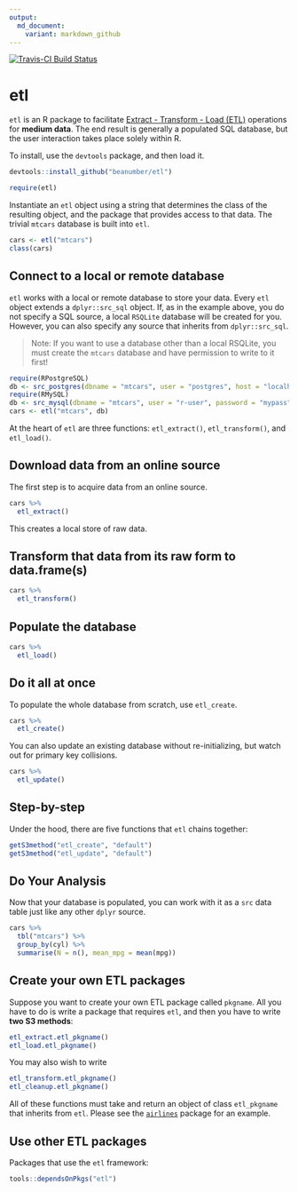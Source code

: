 ```yaml
---
output:
  md_document:
    variant: markdown_github
---
```


[![Travis-CI Build Status](https://travis-ci.org/beanumber/etl.svg?branch=master)](https://travis-ci.org/beanumber/etl)

# etl
`etl` is an R package to facilitate [Extract - Transform - Load (ETL)](https://en.wikipedia.org/wiki/Extract,_transform,_load) operations for **medium data**. The end result is generally a populated SQL database, but the user interaction takes place solely within R.

To install, use the `devtools` package, and then load it. 

```r
devtools::install_github("beanumber/etl")
```

```r
require(etl)
```

Instantiate an `etl` object using a string that determines the class of the resulting object, and the package that provides access to that data. The trivial `mtcars` database is built into `etl`. 

```r
cars <- etl("mtcars")
class(cars)
```

## Connect to a local or remote database

`etl` works with a local or remote database to store your data. Every `etl` object extends a `dplyr::src_sql` object. If, as in the example above, you do not specify a SQL source, a local `RSQLite` database will be created for you. However, you can also specify any source that inherits from `dplyr::src_sql`.

> Note: If you want to use a database other than a local RSQLite, you must create the `mtcars` database and have permission to write to it first!

```r
require(RPostgreSQL)
db <- src_postgres(dbname = "mtcars", user = "postgres", host = "localhost")
require(RMySQL)
db <- src_mysql(dbname = "mtcars", user = "r-user", password = "mypass", host = "localhost")
cars <- etl("mtcars", db)
```

At the heart of `etl` are three functions: `etl_extract()`, `etl_transform()`, and `etl_load()`. 

## Download data from an online source

The first step is to acquire data from an online source. 

```r
cars %>%
  etl_extract()
```

This creates a local store of raw data. 

## Transform that data from its raw form to data.frame(s)

```r
cars %>%
  etl_transform()
```

## Populate the database

```r
cars %>%
  etl_load()
```

## Do it all at once

To populate the whole database from scratch, use `etl_create`. 

```r
cars %>%
  etl_create()
```

You can also update an existing database without re-initializing, but watch out for primary key collisions.

```r
cars %>%
  etl_update()
```

## Step-by-step

Under the hood, there are five functions that `etl` chains together:

```r
getS3method("etl_create", "default")
getS3method("etl_update", "default")
```

## Do Your Analysis

Now that your database is populated, you can work with it as a `src` data table just like any other `dplyr` source. 
```r
cars %>%
  tbl("mtcars") %>%
  group_by(cyl) %>%
  summarise(N = n(), mean_mpg = mean(mpg))
```

## Create your own ETL packages

Suppose you want to create your own ETL package called `pkgname`. All you have to do is write a package that requires `etl`, and then you have to write **two S3 methods**:

```r
etl_extract.etl_pkgname()
etl_load.etl_pkgname()
```

You may also wish to write

```r
etl_transform.etl_pkgname()
etl_cleanup.etl_pkgname()
```

All of these functions must take and return an object of class `etl_pkgname` that inherits from `etl`. Please see the [`airlines`](https://github.com/beanumber/airlines) package for an example. 

## Use other ETL packages

Packages that use the `etl` framework:

```r
tools::dependsOnPkgs("etl")
```
